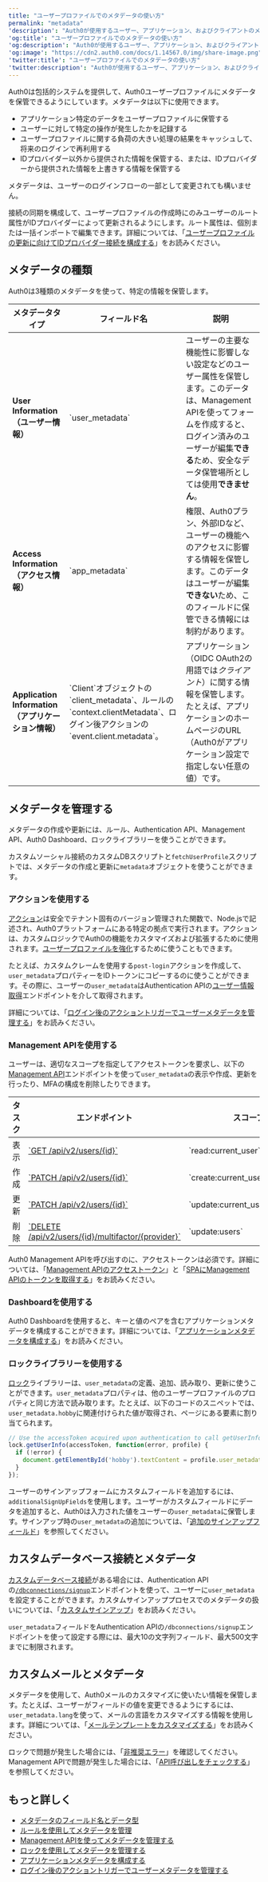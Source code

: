 ```yaml
---
title: "ユーザープロファイルでのメタデータの使い方"
permalink: "metadata"
'description': "Auth0が使用するユーザー、アプリケーション、およびクライアントのメタデータについて説明します。IDプロバイダー以外からの情報を保管するために、メタデータをどのようにして使うのかについて説明します。"
'og:title': "ユーザープロファイルでのメタデータの使い方"
'og:description': "Auth0が使用するユーザー、アプリケーション、およびクライアントのメタデータについて説明します。IDプロバイダー以外からの情報を保管するために、メタデータをどのようにして使うのかについて説明します。"
'og:image': "https://cdn2.auth0.com/docs/1.14567.0/img/share-image.png"
'twitter:title': "ユーザープロファイルでのメタデータの使い方"
'twitter:description': "Auth0が使用するユーザー、アプリケーション、およびクライアントのメタデータについて説明します。IDプロバイダー以外からの情報を保管するために、メタデータをどのようにして使うのかについて説明します。"
---
```


Auth0は包括的システムを提供して、Auth0ユーザープロファイルにメタデータを保管できるようにしています。メタデータは以下に使用できます。

* アプリケーション特定のデータをユーザープロファイルに保管する
* ユーザーに対して特定の操作が発生したかを記録する
* ユーザープロファイルに関する負荷の大きい処理の結果をキャッシュして、将来のログインで再利用する
* IDプロバイダー以外から提供された情報を保管する、または、IDプロバイダーから提供された情報を上書きする情報を保管する

メタデータは、ユーザーのログインフローの一部として変更されても構いません。

接続の同期を構成して、ユーザープロファイルの作成時にのみユーザーのルート属性がIDプロバイダーによって更新されるようにします。ルート属性は、個別または一括インポートで編集できます。詳細については、「[ユーザープロファイルの更新に向けてIDプロバイダー接続を構成する](/ja-jp/manage-users/user-accounts/user-profiles/configure-connection-sync-with-auth0)」をお読みください。

## メタデータの種類

Auth0は3種類のメタデータを使って、特定の情報を保管します。

<table class="table"><thead>
<tr>
<th><strong>メタデータタイプ</strong></th>
<th><strong>フィールド名</strong></th>
<th><strong>説明</strong></th>
</tr>
</thead>
<tbody>
<tr>
<td><strong>User Information（ユーザー情報）</strong></td>
<td>`user_metadata`</td>
<td>ユーザーの主要な機能性に影響しない設定などのユーザー属性を保管します。このデータは、Management APIを使ってフォームを作成すると、ログイン済みのユーザーが編集<strong>できる</strong>ため、安全なデータ保管場所としては使用<strong>できません</strong>。</td>
</tr>
<tr>
<td><strong>Access Information（アクセス情報）</strong></td>
<td>`app_metadata`</td>
<td>権限、Auth0プラン、外部IDなど、ユーザーの機能へのアクセスに影響する情報を保管します。このデータはユーザーが編集<strong>できない</strong>ため、このフィールドに保管できる情報には制約があります。</td>
</tr>
<tr>
<td><strong>Application Information（アプリケーション情報）</strong></td>
<td>`Client`オブジェクトの`client_metadata`、ルールの`context.clientMetadata`、ログイン後アクションの`event.client.metadata`。</td>
<td>アプリケーション（OIDC OAuth2の用語では<em>クライアント</em>）に関する情報を保管します。たとえば、アプリケーションのホームページのURL（Auth0がアプリケーション設定で指定しない任意の値）です。</td>
</tr>
</tbody>
</table>

## メタデータを管理する

メタデータの作成や更新には、ルール、Authentication API、<Tooltip data-tooltip-id="react-containers-DefinitionTooltip-0" href="/ja-jp/glossary?term=management-api" tip="Management API: 顧客が管理タスクを実行できるようにするための製品。" cta="用語集の表示">Management API</Tooltip>、<Tooltip data-tooltip-id="react-containers-DefinitionTooltip-0" href="/ja-jp/glossary?term=auth0-dashboard" tip="Auth0 Dashboard: サービスを構成するためのAuth0の主製品。" cta="用語集の表示">Auth0 Dashboard</Tooltip>、ロックライブラリーを使うことができます。

カスタムソーシャル接続のカスタムDBスクリプトと`fetchUserProfile`スクリプトでは、メタデータの作成と更新に`metadata`オブジェクトを使うことができます。

### アクションを使用する

[アクション](/ja-jp/customize/actions)は安全でテナント固有のバージョン管理された関数で、Node.jsで記述され、Auth0プラットフォームにある特定の拠点で実行されます。アクションは、カスタムロジックでAuth0の機能をカスタマイズおよび拡張するために使用されます。[ユーザープロファイルを強化](/ja-jp/customize/actions/flows-and-triggers/login-flow#enrich-the-user-profile)するために使うこともできます。

たとえば、カスタムクレームを使用する`post-login`アクションを作成して、`user_metadata`プロパティーをIDトークンにコピーするのに使うことができます。その際に、ユーザーの`user_metadata`はAuthentication APIの[ユーザー情報取得](https://auth0.com/docs/api/authentication#get-user-info)エンドポイントを介して取得されます。

詳細については、「[ログイン後のアクショントリガーでユーザーメタデータを管理する](/ja-jp/manage-users/user-accounts/metadata/manage-user-metadata)」をお読みください。

### Management APIを使用する

ユーザーは、適切なスコープを指定してアクセストークンを要求し、以下の[Management API](/ja-jp/api/management/v2)エンドポイントを使って`user_metadata`の表示や作成、更新を行ったり、<Tooltip data-tooltip-id="react-containers-DefinitionTooltip-0" href="/ja-jp/glossary?term=multifactor-authentication" tip="多要素認証（MFA）: ユーザー名とパスワードに加えて、SMS経由のコードなどの要素を使用するユーザー認証プロセス。" cta="用語集の表示">MFA</Tooltip>の構成を削除したりできます。

<table class="table"><thead>
<tr>
<th><strong>タスク</strong></th>
<th><strong>エンドポイント</strong></th>
<th><strong>スコープ</strong></th>
</tr>
</thead>
<tbody>
<tr>
<td>表示</td>
<td><a href="https://auth0.com/docs/ja-jp/api/management/v2#!/Users/get_users_by_id">`GET /api/v2/users/{id}`</a></td>
<td>`read:current_user`</td>
</tr>
<tr>
<td>作成</td>
<td><a href="https://auth0.com/docs/ja-jp/api/management/v2#!/Users/post_users">`PATCH /api/v2/users/{id}`</a></td>
<td>`create:current_user_metadata`</td>
</tr>
<tr>
<td>更新</td>
<td><a href="https://auth0.com/docs/ja-jp/api/management/v2#!/Users/patch_users_by_id">`PATCH /api/v2/users/{id}`</a></td>
<td>`update:current_user_metadata`</td>
</tr>
<tr>
<td>削除</td>
<td><a href="https://auth0.com/docs/ja-jp/api/management/v2#!/Users/delete_multifactor_by_provider">`DELETE /api/v2/users/{id}/multifactor/{provider}`</a></td>
<td>`update:users`</td>
</tr>
</tbody>
</table>

Auth0 Management APIを呼び出すのに、アクセストークンは必須です。詳細については、「[Management APIのアクセストークン](/ja-jp/api/management/v2/tokens)」と「[SPAにManagement APIのトークンを取得する](/ja-jp/api/management/v2/get-access-tokens-for-spas)」をお読みください。

### Dashboardを使用する

Auth0 Dashboardを使用すると、キーと値のペアを含むアプリケーションメタデータを構成することができます。詳細については、「[アプリケーションメタデータを構成する](/ja-jp/get-started/applications/configure-application-metadata)」をお読みください。

### ロックライブラリーを使用する

[ロック](/ja-jp/libraries/lock)ライブラリーは、`user_metadata`の定義、追加、読み取り、更新に使うことができます。`user_metadata`プロパティは、他のユーザープロファイルのプロパティと同じ方法で読み取ります。たとえば、以下のコードのスニペットでは、`user_metadata.hobby`に関連付けられた値が取得され、ページにある要素に割り当てられます。

```javascript lines
// Use the accessToken acquired upon authentication to call getUserInfo
lock.getUserInfo(accessToken, function(error, profile) {
  if (!error) {
    document.getElementById('hobby').textContent = profile.user_metadata.hobby;
  }
});
```

ユーザーのサインアップフォームにカスタムフィールドを追加するには、`additionalSignUpFields`を使用します。ユーザーがカスタムフィールドにデータを追加すると、Auth0は入力された値をユーザーの`user_metadata`に保管します。サインアップ時の`user_metadata`の追加については、「[追加のサインアップフィールド](/ja-jp/libraries/lock/v10/customization#additionalsignupfields-array-)」を参照してください。

## カスタムデータベース接続とメタデータ

[カスタムデータベース接続](/ja-jp/connections/database#using-your-own-user-store)がある場合には、Authentication APIの[`/dbconnections/signup`](/ja-jp/api/authentication?shell#signup)エンドポイントを使って、ユーザーに`user_metadata`を設定することができます。カスタムサインアッププロセスでのメタデータの扱いについては、「[カスタムサインアップ](/ja-jp/libraries/custom-signup)」をお読みください。

`user_metadata`フィールドをAuthentication APIの`/dbconnections/signup`エンドポイントを使って設定する際には、最大10の文字列フィールド、最大500文字までに制限されます。

## カスタムメールとメタデータ

メタデータを使用して、Auth0メールのカスタマイズに使いたい情報を保管します。たとえば、ユーザーがフィールドの値を変更できるようにするには、`user_metadata.lang`を使って、メールの言語をカスタマイズする情報を使用します。詳細については、「[メールテンプレートをカスタマイズする](/ja-jp/customize/email/email-templates)」をお読みください。

ロックで問題が発生した場合には、「[非推奨エラー](/ja-jp/troubleshoot/basic-issues/check-deprecation-errors)」を確認してください。Management APIで問題が発生した場合には、「[API呼び出しをチェックする](/ja-jp/troubleshoot/authentication-issues/check-api-calls)」を参照してください。

## もっと詳しく

* [メタデータのフィールド名とデータ型](/ja-jp/manage-users/user-accounts/metadata/metadata-fields-data)
* [ルールを使用してメタデータを管理](/ja-jp/manage-users/user-accounts/metadata/manage-metadata-rules)
* [Management APIを使ってメタデータを管理する](/ja-jp/manage-users/user-accounts/metadata/manage-metadata-api)
* [ロックを使用してメタデータを管理する](/ja-jp/manage-users/user-accounts/metadata/manage-metadata-lock)
* [アプリケーションメタデータを構成する](/ja-jp/get-started/applications/configure-application-metadata)
* [ログイン後のアクショントリガーでユーザーメタデータを管理する](/ja-jp/manage-users/user-accounts/metadata/manage-user-metadata)